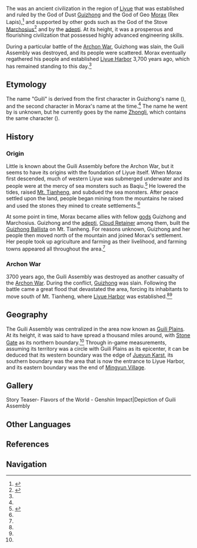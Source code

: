 {{Terminology Infobox
|image        = Viewpoint Ruins of Guili.png
|type         = Ancient Civilizations
|region       = Liyue
}}
The {{Lang|'''Guili Assembly'''|zh=归离集|zh_rm=Guīlí-jí}} was an ancient civilization in the region of [[Liyue]] that was established and ruled by the God of Dust [[Guizhong]] and the God of Geo [[Morax]] (Rex Lapis),<ref name="STC1">{{Ref/Book|Stone Tablet Compilations: Vol. I}}</ref> and supported by other gods such as the God of the Stove [[Marchosius]]<ref name="MoonMerry2">{{Ref/Quest|Three to Get Ready, and Here We Go}}</ref> and by the [[adepti]]. At its height, it was a prosperous and flourishing civilization that possessed highly advanced engineering skills.

During a particular battle of the [[Archon War]], Guizhong was slain, the Guili Assembly was destroyed, and its people were scattered. Morax eventually regathered his people and established [[Liyue Harbor]] 3,700 years ago, which has remained standing to this day.<ref name="STC1" />

==Etymology==
The name "Guili" is derived from the first character in Guizhong's name ({{Lang|zh='''归'''终|mini=1}}), and the second character in Morax's name at the time.<ref name="STC1" /> The name he went by is unknown, but he currently goes by the name [[Zhongli]], which contains the same character ({{Lang|zh=钟'''离'''|mini=1}}).

==History==
===Origin===
Little is known about the Guili Assembly before the Archon War, but it seems to have its origins with the foundation of Liyue itself. When Morax first descended, much of western Liyue was submerged underwater and its people were at the mercy of sea monsters such as Baqiu.<ref>{{Ref/Weapon|Primordial Jade Winged-Spear}}</ref> He lowered the tides, raised [[Mt. Tianheng]], and subdued the sea monsters. After peace settled upon the land, people began mining from the mountains he raised and used the stones they mined to create settlements.<ref name="STC1" />

At some point in time, Morax became allies with fellow [[gods]] Guizhong and Marchosius. Guizhong and the [[adepti]], [[Cloud Retainer]] among them, built the [[Guizhong Ballista]] on Mt. Tianheng. For reasons unknown, Guizhong and her people then moved north of the mountain and joined Morax's settlement. Her people took up agriculture and farming as their livelihood, and farming towns appeared all throughout the area.<ref name="STC1" />

===Archon War===
3700 years ago, the Guili Assembly was destroyed as another casualty of the [[Archon War]]. During the conflict, [[Guizhong]] was slain. Following the battle came a great flood that devastated the area, forcing its inhabitants to move south of Mt. Tianheng, where [[Liyue Harbor]] was established.<ref name="STC1" /><ref name="MoonMerry2" />
<!--
===Present Day===

==Culture==
===Architecture and Design===
===Botany===
===Technology===
-->
==Geography==
The Guili Assembly was centralized in the area now known as [[Guili Plains]]. At its height, it was said to have spread a thousand miles around, with [[Stone Gate]] as its northern boundary.<ref name="STC1" /> Through in-game measurements, assuming its territory was a circle with Guili Plains as its epicenter, it can be deduced that its western boundary was the edge of [[Jueyun Karst]], its southern boundary was the area that is now the entrance to Liyue Harbor, and its eastern boundary was the end of [[Mingyun Village]].

==Gallery==
<gallery captionalign="center" hideaddbutton="true">
Story Teaser- Flavors of the World - Genshin Impact|Depiction of Guili Assembly
</gallery>

==Other Languages==
{{Other Languages
|en       = Guili Assembly
|zhs      = 归离集
|zhs_rm   = Guīlí-jí
|zht      = 歸離集
|zht_rm   = Guīlí-jí
|zh_tl    = Gathering of Returning and Departure
|zh_note  = Derives from the {{Lang|first character|zh-Hans=归|zh-Hant=歸|zh-Hant_rm=guī}} of Guizhong's name, and {{Lang|one of the characters of Morax's name at the time|zh-Hans=离|zh-Hant=離|zh-Hant_rm=lí}}.<ref name="STC1" />
|ja       = {{Rubi|帰|き|離|り|集|しゅう}}
|ja_rm    = Kiri-shuu<ref>{{Ref/Quest|One for the Foodies, Two for the Show}}.</ref>
|ja_tl    = Gathering of Returning and Departure{{Sino|ja}}
|ko       = {{tt|귀리집|歸離集}}
|ko_rm    = Gwiri-jip
|ko_tl    = Gathering of Returning and Departure{{Sino|ko}}
|es       = Congregación de Guili
|es_tl    = Congregation of Guili
|fr       = Agora Guili
|fr_tl    = Guili {{w|Agora}}
|ru       = Ассамблея Гуйли
|ru_tl    = Guili Assembly
|th       = Guili Assembly
|vi       = {{tt|Quy Li Tập|归离集}}
|vi_tl    = Gathering of Returning and Departure{{Sino|vi}}
|de       = Guili-Stätte
|de_tl    = Guili Site
|id       = Guili Assembly
|pt       = Assembleia de Guili
|pt_tl    = Assembly of Guili
}}

==References==
{{Reflist}}

==Navigation==
{{Ancient Civilizations Navbox}}